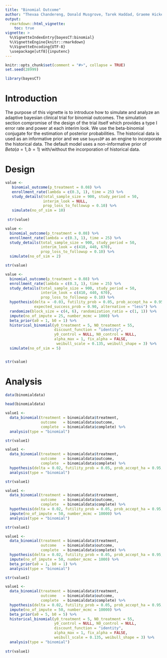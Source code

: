 ```yaml
---
title: "Binomial Outcome"
author: "Thevaa Chandereng, Donald Musgrove, Tarek Haddad, Graeme Hickey, Timothy Hanson, Theodore Lystig"
output: 
  rmarkdown::html_vignette:
    toc: true
vignette: >
  %\VignetteIndexEntry{bayesCT:binomial}
  %\VignetteEngine{knitr::rmarkdown}
  %\VignetteEncoding{UTF-8}
  \usepackage[utf8]{inputenc}
---
```



```r
knitr::opts_chunk$set(comment = "#>", collapse = TRUE)
set.seed(28999)
```

```r
library(bayesCT)
```


# Introduction

The purpose of this vignette is to introduce how to simulate and analyze an adaptive bayesian clinical trial for binomial outcomes. 
The simulation section compromise of the design of the trial itself which provides a type I error rate and power at each interim look. 
We use the beta-binomial conjugate for the estimation of posterior probabilities. 
The historical data is used as an informative prior and we use `bayesDP` as an engine to incorporate the historical data. 
The default model uses a non-informative prior of $Beta(a = 1, b = 1)$ with/without the incorporation of historical data.


# Design


```r
value <-
   binomial_outcome(p_treatment = 0.08) %>%
   enrollment_rate(lambda = c(0.3, 1), time = 25) %>%
   study_details(total_sample_size = 900, study_period = 50,
                 interim_look = NULL,
                 prop_loss_to_followup = 0.10) %>%
   simulate(no_of_sim = 10)
 
 str(value)
```




```r
value <-
  binomial_outcome(p_treatment = 0.08) %>%
  enrollment_rate(lambda = c(0.3, 1), time = 25) %>%
  study_details(total_sample_size = 900, study_period = 50,
                interim_look = c(410, 440, 670),
                prop_loss_to_followup = 0.10) %>%
  simulate(no_of_sim = 2)

str(value)
```



```r

value <-
  binomial_outcome(p_treatment = 0.08) %>%
  enrollment_rate(lambda = c(0.3, 1), time = 25) %>%
  study_details(total_sample_size = 900, study_period = 50,
                interim_look = c(410, 440, 670),
                prop_loss_to_followup = 0.10) %>%
  hypothesis(delta = -0.03, futility_prob = 0.05, prob_accept_ha = 0.95, 
             expected_success_prob = 0.90, alternative = "less") %>%
  randomize(block_size = c(4, 6), randomization_ratio = c(1, 1)) %>%
  impute(no_of_impute = 25, number_mcmc = 1000) %>%
  beta_prior(a0 = 1, b0 = 1) %>%
  historical_binomial(y0_treatment = 5, N0_treatment = 55,
                      discount_function = "identity", 
                      y0_control = NULL, N0_control = NULL, 
                      alpha_max = 1, fix_alpha = FALSE, 
                       weibull_scale = 0.135, weibull_shape = 3) %>%
  simulate(no_of_sim = 5)


str(value)

```


# Analysis

```r
data(binomialdata)
 
head(binomialdata)
```


```r
value1 <-
  data_binomial(treatment = binomialdata$treatment, 
                outcome   = binomialdata$outcome, 
                complete  = binomialdata$complete) %>%
  analysis(type = "binomial")

str(value1)
```



```r
value1 <-
  data_binomial(treatment = binomialdata$treatment, 
                outcome   = binomialdata$outcome, 
                complete  = binomialdata$complete) %>%
  hypothesis(delta = 0.02, futility_prob = 0.05, prob_accept_ha = 0.95,                                       expected_success_prob = 0.90, alternative = "greater") %>%
  analysis(type = "binomial")

str(value1)
```



```r
value1 <-
  data_binomial(treatment = binomialdata$treatment, 
                outcome   = binomialdata$outcome, 
                complete  = binomialdata$complete) %>%
  hypothesis(delta = 0.02, futility_prob = 0.05, prob_accept_ha = 0.95,                                       expected_success_prob = 0.90, alternative = "greater") %>%
  impute(no_of_impute = 50, number_mcmc = 10000) %>%
  analysis(type = "binomial")

str(value1)
```


```r
value1 <-
  data_binomial(treatment = binomialdata$treatment, 
                outcome   = binomialdata$outcome, 
                complete  = binomialdata$complete) %>%
  hypothesis(delta = 0.02, futility_prob = 0.05, prob_accept_ha = 0.95,                                       expected_success_prob = 0.90, alternative = "greater") %>%
  impute(no_of_impute = 50, number_mcmc = 1000) %>%
  beta_prior(a0 = 1, b0 = 1) %>%
  analysis(type = "binomial")

str(value1)
```



```r
value1 <-
  data_binomial(treatment = binomialdata$treatment, 
                outcome   = binomialdata$outcome, 
                complete  = binomialdata$complete) %>%
  hypothesis(delta = 0.02, futility_prob = 0.05, prob_accept_ha = 0.95,                                       expected_success_prob = 0.90, alternative = "greater") %>%
  impute(no_of_impute = 50, number_mcmc = 10000) %>%
  beta_prior(a0 = 5, b0 = 5) %>%
  historical_binomial(y0_treatment = 5, N0_treatment = 55,
                      y0_control = NULL, N0_control = NULL,
                      discount_function = "identity", 
                      alpha_max = 1, fix_alpha = FALSE, 
                      weibull_scale = 0.135, weibull_shape = 3) %>%
  analysis(type = "binomial")
 
str(value1)

```

